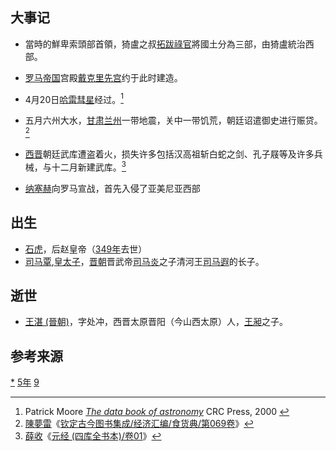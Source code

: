 {{yearTOC|295|西晋'''[[元康_(晋惠帝)|元康]]五年'''}}

== 大事记 ==
*當時的鮮卑索頭部首領，猗盧之叔[[拓跋祿官|拓跋祿官]]將國土分為三部，由猗盧統治西部。

*[[罗马帝国|罗马帝国]]宫殿[[戴克里先宫|戴克里先宫]]约于此时建造。

*4月20日[[哈雷彗星|哈雷彗星]]经过。<ref>Patrick Moore [https://books.google.fr/books?id=nyfIc8wkJzUC&pg=PA230 ''The data book of astronomy''] {{Wayback|url=https://books.google.fr/books?id=nyfIc8wkJzUC&pg=PA230 |date=20141011062629 }} CRC Press, 2000 {{ISBN|978-0-7503-0620-1}}</ref>

*五月六州大水，[[甘肃省|甘肃]][[兰州市|兰州]]一带地震，关中一带饥荒，朝廷诏遣御史进行赈贷。<ref>[[陳夢雷|陳夢雷]]《[[s:钦定古今图书集成/经济汇编/食货典/第069卷|钦定古今图书集成/经济汇编/食货典/第069卷]]》</ref>

*[[西晋|西晋]]朝廷武库遭盗着火，损失许多包括汉高祖斩白蛇之剑、孔子屐等及许多兵械，与十二月新建武库。<ref>[[薛收|薛收]]《[[s:元经_(四库全书本)/卷01|元经 (四库全书本)/卷01]]》</ref>

*[[纳塞赫|纳塞赫]]向罗马宣战，首先入侵了亚美尼亚西部

== 出生 ==
*[[石虎|石虎]]，后赵皇帝（[[349年|349年]]去世）
*[[司马覃|司马覃]],[[皇太子|皇太子]]，[[晋朝|晋朝]]晋武帝[[司马炎|司马炎]]之子清河王[[司马遐|司马遐]]的长子。

== 逝世 ==
* [[王湛_(晉朝)|王湛 (晉朝)]]，字处冲，西晋太原晋阳（今山西太原）人，[[王昶_(三国)|王昶]]之子。
==参考来源==
{{Wikisource year mention}}


[[Category:295年|*]]
[[Category:290年代|5年]]
[[Category:3世纪各年|9]]